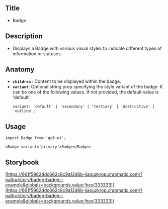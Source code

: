 ## Title

- Badge

## Description

- Displays a Badge with various visual styles to indicate different types of information or statuses.

## Anatomy

- **`children`** : Content to be displayed within the badge.
- **`variant`**: Optional string prop specifying the style variant of the badge. It can be one of the following values. If not provided, the default value is 'default'.
  ```tsx
  variant: 'default' | 'secondary' | 'tertiary' | 'destructive' | 'outline';
  ```

## Usage

```tsx
import Badge from 'ggf-ui';
```

```tsx
<Badge variant='primary'>Badge</Badge>
```

## Storybook

[https://661f5982ddc662c8c9a12d6b-jjaouzkrop.chromatic.com/?path=/story/badge-badge--example&globals=backgrounds.value:!hex(333333)](<https://661f5982ddc662c8c9a12d6b-jjaouzkrop.chromatic.com/?path=/story/badge-badge--example&globals=backgrounds.value:!hex(333333)>)
